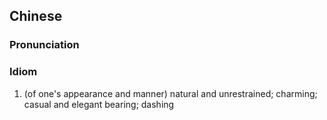 {{also|风流倜傥}}
==Chinese==
{{zh-forms|s=风流倜傥|type=22}}

===Pronunciation===
{{zh-pron
|m=fēngliú tìtǎng
|cat=id
}}

===Idiom===
{{zh-idiom}}

# (of one's appearance and manner) natural and unrestrained; charming; casual and elegant bearing; dashing